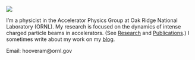 ::: {.grid}

::: {.g-col-4}
![](images/me_ornl.jpg)
:::

::: {.g-col-8}
I'm a physicist in the Accelerator Physics Group at Oak Ridge National Laboratory (ORNL). My research is focused on the dynamics of intense charged particle beams in accelerators. (See [Research](./research/index.qmd) and [Publications](./publications/index.qmd).) I sometimes write about my work on my [blog](https://austin-hoover.github.io/blog/).
:::

:::

Email: hooveram@ornl.gov \
